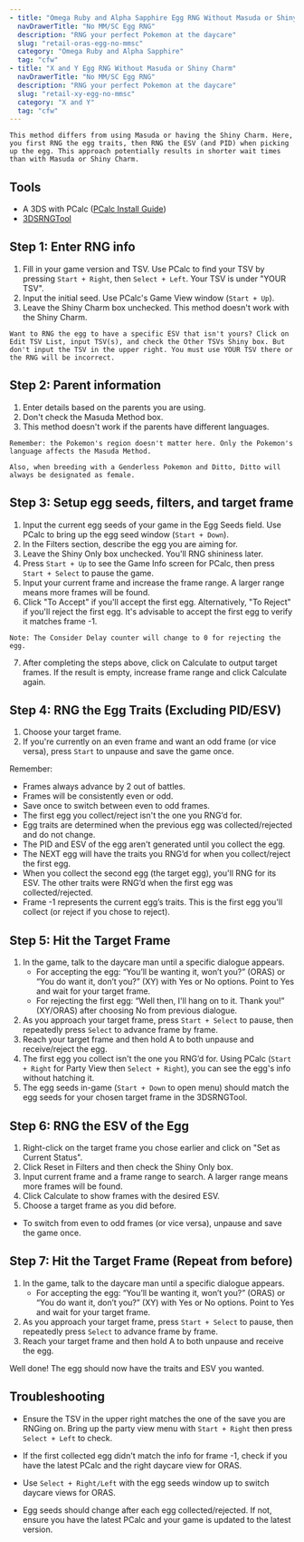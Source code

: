 ```yaml
---
- title: "Omega Ruby and Alpha Sapphire Egg RNG Without Masuda or Shiny Charm"
  navDrawerTitle: "No MM/SC Egg RNG"
  description: "RNG your perfect Pokemon at the daycare"
  slug: "retail-oras-egg-no-mmsc"
  category: "Omega Ruby and Alpha Sapphire"
  tag: "cfw"
- title: "X and Y Egg RNG Without Masuda or Shiny Charm"
  navDrawerTitle: "No MM/SC Egg RNG"
  description: "RNG your perfect Pokemon at the daycare"
  slug: "retail-xy-egg-no-mmsc"
  category: "X and Y"
  tag: "cfw"
---
```


```
This method differs from using Masuda or having the Shiny Charm. Here, you first RNG the egg traits, then RNG the ESV (and PID) when picking up the egg. This approach potentially results in shorter wait times than with Masuda or Shiny Charm.
```

## Tools

- A 3DS with PCalc ([PCalc Install Guide](/misc-3ds-installing-pcalc))
- [3DSRNGTool](https://github.com/wwwwwwzx/3DSRNGTool/releases)

## Step 1: Enter RNG info

1. Fill in your game version and TSV. Use PCalc to find your TSV by pressing `Start + Right`, then `Select + Left`. Your TSV is under "YOUR TSV".
2. Input the initial seed. Use PCalc's Game View window (`Start + Up`).
3. Leave the Shiny Charm box unchecked. This method doesn't work with the Shiny Charm.

```
Want to RNG the egg to have a specific ESV that isn't yours? Click on Edit TSV List, input TSV(s), and check the Other TSVs Shiny box. But don't input the TSV in the upper right. You must use YOUR TSV there or the RNG will be incorrect.
```

## Step 2: Parent information

1. Enter details based on the parents you are using.
2. Don't check the Masuda Method box.
3. This method doesn't work if the parents have different languages.

```
Remember: the Pokemon's region doesn't matter here. Only the Pokemon's language affects the Masuda Method.

Also, when breeding with a Genderless Pokemon and Ditto, Ditto will always be designated as female.
```

## Step 3: Setup egg seeds, filters, and target frame

1. Input the current egg seeds of your game in the Egg Seeds field. Use PCalc to bring up the egg seed window (`Start + Down`).
2. In the Filters section, describe the egg you are aiming for.
3. Leave the Shiny Only box unchecked. You'll RNG shininess later.
4. Press `Start + Up` to see the Game Info screen for PCalc, then press `Start + Select` to pause the game.
5. Input your current frame and increase the frame range. A larger range means more frames will be found.
6. Click "To Accept" if you'll accept the first egg. Alternatively, "To Reject" if you'll reject the first egg. It's advisable to accept the first egg to verify it matches frame -1.

```
Note: The Consider Delay counter will change to 0 for rejecting the egg.
```

7. After completing the steps above, click on Calculate to output target frames. If the result is empty, increase frame range and click Calculate again.

## Step 4: RNG the Egg Traits (Excluding PID/ESV)

1. Choose your target frame.
2. If you're currently on an even frame and want an odd frame (or vice versa), press `Start` to unpause and save the game once.

Remember:

- Frames always advance by 2 out of battles.
- Frames will be consistently even or odd.
- Save once to switch between even to odd frames.
- The first egg you collect/reject isn't the one you RNG’d for.
- Egg traits are determined when the previous egg was collected/rejected and do not change.
- The PID and ESV of the egg aren't generated until you collect the egg.
- The NEXT egg will have the traits you RNG’d for when you collect/reject the first egg.
- When you collect the second egg (the target egg), you'll RNG for its ESV. The other traits were RNG’d when the first egg was collected/rejected.
- Frame -1 represents the current egg’s traits. This is the first egg you'll collect (or reject if you chose to reject).

## Step 5: Hit the Target Frame

1. In the game, talk to the daycare man until a specific dialogue appears.
   - For accepting the egg: “You’ll be wanting it, won’t you?” (ORAS) or “You do want it, don’t you?” (XY) with Yes or No options. Point to Yes and wait for your target frame.
   - For rejecting the first egg: “Well then, I'll hang on to it. Thank you!” (XY/ORAS) after choosing No from previous dialogue.
2. As you approach your target frame, press `Start + Select` to pause, then repeatedly press `Select` to advance frame by frame.
3. Reach your target frame and then hold A to both unpause and receive/reject the egg.
4. The first egg you collect isn't the one you RNG’d for. Using PCalc (`Start + Right` for Party View then `Select + Right`), you can see the egg's info without hatching it.
5. The egg seeds in-game (`Start + Down` to open menu) should match the egg seeds for your chosen target frame in the 3DSRNGTool.

## Step 6: RNG the ESV of the Egg

1. Right-click on the target frame you chose earlier and click on "Set as Current Status".
2. Click Reset in Filters and then check the Shiny Only box.
3. Input current frame and a frame range to search. A larger range means more frames will be found.
4. Click Calculate to show frames with the desired ESV.
5. Choose a target frame as you did before.

- To switch from even to odd frames (or vice versa), unpause and save the game once.

## Step 7: Hit the Target Frame (Repeat from before)

1. In the game, talk to the daycare man until a specific dialogue appears.
   - For accepting the egg: “You’ll be wanting it, won’t you?” (ORAS) or “You do want it, don’t you?” (XY) with Yes or No options. Point to Yes and wait for your target frame.
2. As you approach your target frame, press `Start + Select` to pause, then repeatedly press `Select` to advance frame by frame.
3. Reach your target frame and then hold A to both unpause and receive the egg.

Well done! The egg should now have the traits and ESV you wanted.

## Troubleshooting

- Ensure the TSV in the upper right matches the one of the save you are RNGing on. Bring up the party view menu with `Start + Right` then press `Select + Left` to check.

- If the first collected egg didn't match the info for frame -1, check if you have the latest PCalc and the right daycare view for ORAS.

- Use `Select + Right/Left` with the egg seeds window up to switch daycare views for ORAS.

- Egg seeds should change after each egg collected/rejected. If not, ensure you have the latest PCalc and your game is updated to the latest version.
